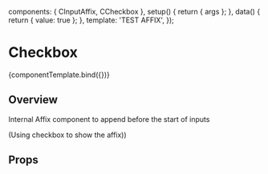 
<Meta title="Components/Low level/InputAffix" component={CInputAffix} />

<!--- Component template -->

  components: { CInputAffix, CCheckbox },
  setup() {
    return { args };
  },
  data() {
    return { value: true };
  },
  template:
    '<CInputAffix v-bind="args">TEST AFFIX<CCheckbox v-bind="args" v-model="value"></CCheckbox></CInputAffix>',
});

<!--- Component documentation -->

# Checkbox

<Canvas withSource="open">
  <Story name="Overview">{componentTemplate.bind({})}</Story>
</Canvas>

## Overview

Internal Affix component to append before the start of inputs

(Using checkbox to show the affix))

## Props

<ArgsTable story="Overview" />
